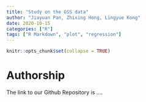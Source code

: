 ```yaml
---
title: "Study on the GSS data"
author: "Jiayuan Pan, Zhixing Hong, Lingyue Kong"
date: 2020-10-15
categories: ["R"]
tags: ["R Markdown", "plot", "regression"]
---
```


```r
knitr::opts_chunk$set(collapse = TRUE)
```

# Authorship
The link to our Github Repository is ....


